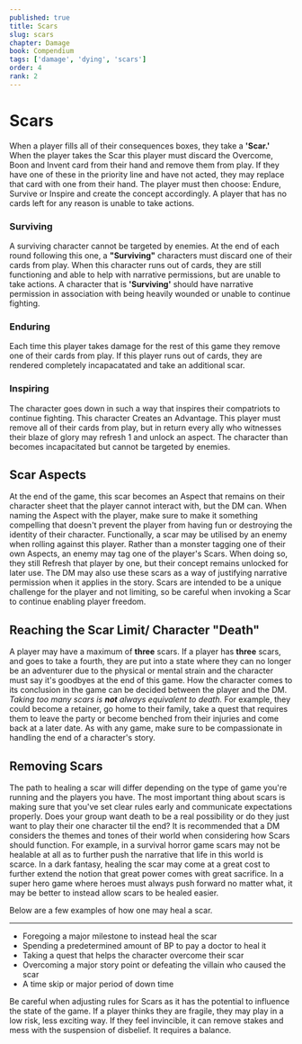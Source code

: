 ```yaml
---
published: true
title: Scars
slug: scars
chapter: Damage
book: Compendium
tags: ['damage', 'dying', 'scars']
order: 4
rank: 2
---
```



# Scars

When a player fills all of their consequences boxes, they take a **'Scar.'** When the player takes the Scar this player must discard the Overcome, Boon and Invent card from their hand and remove them from play. If they have one of these in the priority line and have not acted, they may replace that card with one from their hand. The player must then choose: Endure, Survive or Inspire and create the concept accordingly. A player that has no cards left for any reason is unable to take actions.

### Surviving

A surviving character cannot be targeted by enemies. At the end of each round following this one, a **"Surviving"** characters must discard one of their cards from play. When this character runs out of cards, they are still functioning and able to help with narrative permissions, but are unable to take actions. A character that is **'Surviving'** should have narrative permission in association with being heavily wounded or unable to continue fighting.

### Enduring

Each time this player takes damage for the rest of this game they remove one of their cards from play. If this player runs out of cards, they are rendered completely incapacatated and take an additional scar.

### Inspiring

The character goes down in such a way that inspires their compatriots to continue fighting. This character Creates an Advantage. This player must remove all of their cards from play, but in return every ally who witnesses their blaze of glory may refresh 1 and unlock an aspect. The character than becomes incapacitated but cannot be targeted by enemies.

## Scar Aspects

At the end of the game, this scar becomes an Aspect that remains on their character sheet that the player cannot interact with, but the DM can. When naming the Aspect with the player, make sure to make it something compelling that doesn't prevent the player from having fun or destroying the identity of their character. Functionally, a scar may be utilised by an enemy when rolling against this player. Rather than a monster tagging one of their own Aspects, an enemy may tag one of the player's Scars. When doing so, they still Refresh that player by one, but their concept remains unlocked for later use. The DM may also use these scars as a way of justifying narrative permission when it applies in the story. Scars are intended to be a unique challenge for the player and not limiting, so be careful when invoking a Scar to continue enabling player freedom.

## Reaching the Scar Limit/ Character "Death"

A player may have a maximum of **three** scars. If a player has **three** scars, and goes to take a fourth, they are put into a state where they can no longer be an adventurer due to the physical or mental strain and the character must say it's goodbyes at the end of this game. How the character comes to its conclusion in the game can be decided between the player and the DM. _Taking too many scars is **not** always equivalent to death._ For example, they could become a retainer, go home to their family, take a quest that requires them to leave the party or become benched from their injuries and come back at a later date. As with any game, make sure to be compassionate in handling the end of a character's story.

## Removing Scars

The path to healing a scar will differ depending on the type of game you're running and the players you have. The most important thing about scars is making sure that you've set clear rules early and communicate expectations properly. Does your group want death to be a real possibility or do they just want to play their one character til the end? It is recommended that a DM considers the themes and tones of their world when considering how Scars should function. For example, in a survival horror game scars may not be healable at all as to further push the narrative that life in this world is scarce. In a dark fantasy, healing the scar may come at a great cost to further extend the notion that great power comes with great sacrifice. In a super hero game where heroes must always push forward no matter what, it may be better to instead allow scars to be healed easier.

<Callout emoji="🤕" color="pink.900" heading="EXAMPLE: Healing Scars">
    Below are a few examples of how one may heal a scar.
    <hr />
    <ul>
        <li>Foregoing a major milestone to instead heal the scar </li>
        <li>
            Spending a predetermined amount of BP to pay a doctor to heal it
        </li>
        <li>Taking a quest that helps the character overcome their scar </li>
        <li>
            Overcoming a major story point or defeating the villain who caused
            the scar
        </li>
        <li>A time skip or major period of down time</li>
    </ul>
</Callout>

<Callout emoji="⚠️" color="orange.500" heading="Proceed with caution">
    Be careful when adjusting rules for Scars as it has the potential to
    influence the state of the game. If a player thinks they are fragile, they
    may play in a low risk, less exciting way. If they feel invincible, it can
    remove stakes and mess with the suspension of disbelief. It requires a
    balance.
</Callout>
